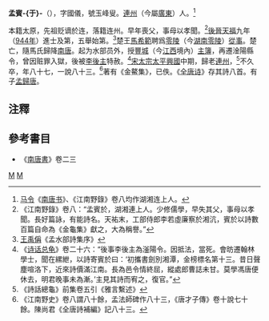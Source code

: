 '''孟賓-{于}-'''（{{bd|?||?}}），字國儀，號玉峰叟。[[連州|連州]]（今屬[[廣東|廣東]]）人。<ref>[[马令|马令]]《[[南唐书|南唐书]]》、《江南野錄》卷八均作湖湘连上人。</ref>

本籍太原，先祖贬谪於连，落籍连州。早年喪父，事母以孝聞。<ref>《江南野錄》卷八：“孟賓於，湖湘連上人。少修儒學，早失其父，事母以孝聞。長好篇詠，有能詩名。天祐末，工部侍郎李若虛廉察於湘沆，賓於以詩數百篇自命為《金龜集》獻之，大為稱譽。”</ref>[[後晉|後晉]][[天福_(后晋)|天福]]九年（[[944年|944年]]）進士及第，五舉始第。<ref>[[王禹偁|王禹偁]]《孟水部詩集序》</ref>楚王[[馬希範|馬希範]]聘爲[[零陵|零陵]]（今[[湖南|湖南]][[零陵|零陵]]）[[從事|從事]]。楚亡，隨馬氏歸降[[南唐|南唐]]。起为水部员外，授[[豐城|豐城]]（今[[江西|江西]]境內）[[主簿|主簿]]，再遷淦陽縣令，曾因赃罪入獄，後被[[李後主|李後主]]特赦。<ref>《[[诗话总龟|诗话总龟]]》卷二十六：“後事李後主為滏陽令。因抵法，當死。會昉遷翰林學士，聞在縲紲，以詩寄賓於曰：‘初攜書劍別湘潭，金榜標名第十三。昔日聲塵喧洛下，近來詩價滿江南。長為邑令情終屈，縱處郎曹誌未甘。莫學馮唐便休去，明君晚事未為漸。’主見其詩而宥之，復官。”</ref>[[宋太宗|宋太宗]][[太平興國|太平興國]]中期，歸老[[連州|連州]]，<ref>《詩話總龜》前集卷五引《雅言繫述》</ref>不久卒，年八十七，一說八十三。<ref>《江南野史》卷八謂八十餘，孟法師碑作八十三，《唐才子傳》卷十說七十餘。陳尚君《全唐詩補編》記八十三。</ref>著有《金鰲集》，已佚。《[[全唐诗|全唐诗]]》存其詩八首。有子[[孟歸唐|孟歸唐]]。

==注釋==
{{reflist|2}}

==參考書目==
*《[[南唐書|南唐書]]》卷二三

[[Category:五代十國政治人物|M]]
[[Category:宋朝政治人物|M]]